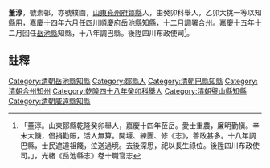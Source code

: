 {{明清人物信息框
| 姓名 =董淳
| 最高職務 = [[四川|四川]][[岳池縣|岳池縣]][[知縣|知縣]]
| 國家 = 大清
| 籍貫 = [[山東|山東]][[兗州府|兗州府]][[鄒縣|鄒縣]]
| 字號 =號素邨，亦號樸園
| 出生日期 = ？年？月？日
| 逝世日期 = ？年？月？日
| 墓葬 = 
| 配偶 =  
| 親屬 = 曾祖、祖、父，母
| 出身 =癸卯科舉人乙卯大挑一等以知縣用 
| 著作 =  
*
}}
'''董淳'''{{BD|？年||？年||}}，號素邨，亦號樸園，[[山東|山東]][[兗州府|兗州府]][[鄒縣|鄒縣]]人，由癸卯科舉人，乙卯大挑一等以知縣用，嘉慶十四年六月任[[四川|四川]][[順慶府|順慶府]][[岳池縣|岳池縣]]知縣，十二月調署合州。嘉慶十五年十二月回任[[岳池縣|岳池縣]]知縣，十八年調巴縣。後陞四川布政使司<ref>「董淳。山東鄒縣乾隆癸卯舉人，嘉慶十四年莅岳。愛士重農，廉明勤愼。辛未大饑，倡捐勸賑，活人無算。開堰、練團、修《志》，善政甚多。十八年調巴縣，士民遮道祖餞，泣送過境。去後深思，祀以長生祿位。後陞四川布政使司。」，光緒《岳池縣志》卷十職官志</ref>。
==註釋==
{{reflist}}
{{清朝人物小作品}}
[[Category:清朝岳池縣知縣|Category:清朝岳池縣知縣]]
[[Category:鄒縣人|Category:鄒縣人]]
[[Category:清朝巴縣知縣|Category:清朝巴縣知縣]]
[[Category:清朝合州知州|Category:清朝合州知州]]
[[Category:乾隆四十八年癸卯科舉人|Category:乾隆四十八年癸卯科舉人]]
[[Category:清朝璧山縣知縣|Category:清朝璧山縣知縣]]
[[Category:清朝威遠縣知縣|Category:清朝威遠縣知縣]]